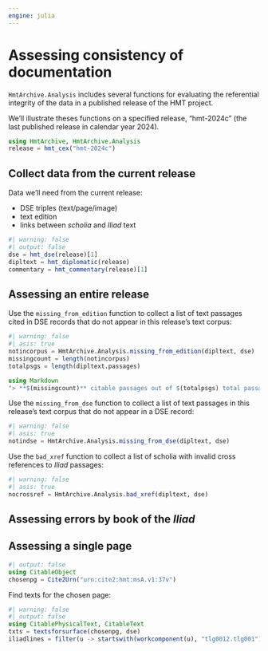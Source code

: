 ```yaml
---
engine: julia
---
```


# Assessing consistency of documentation

`HmtArchive.Analysis` includes several functions for evaluating the referential integrity of the data in a published release of the HMT project.

We'll illustrate theses functions on a specified release, "hmt-2024c" (the last published release in calendar year 2024).

```julia
using HmtArchive, HmtArchive.Analysis
release = hmt_cex("hmt-2024c")
```

## Collect data from the current release

Data we'll need from the current release:

- DSE triples (text/page/image)
- text edition
- links between *scholia* and *Iliad* text

```julia
#| warning: false
#| output: false
dse = hmt_dse(release)[1]
dipltext = hmt_diplomatic(release)
commentary = hmt_commentary(release)[1]

```

## Assessing an entire release

Use the `missing_from_edition` function to collect a list of text passages  cited in DSE records that do not appear in this release's text corpus:

```julia
#| warning: false
#| asis: true
notincorpus = HmtArchive.Analysis.missing_from_edition(dipltext, dse)
missingcount = length(notincorpus)
totalpsgs = length(dipltext.passages)

using Markdown
"> **$(missingcount)** citable passages out of $(totalpsgs) total passages have no record in this release's DSE collection" |> Markdown.parse
```

Use the `missing_from_dse` function to collect a list of text passages in this release's text corpus that do not appear in a DSE record:

```julia
#| warning: false
#| asis: true
notindse = HmtArchive.Analysis.missing_from_dse(dipltext, dse)
```


Use the `bad_xref`  function to collect a list of scholia with invalid cross references to *Iliad* passages:

```julia
#| warning: false
#| asis: true
nocrossref = HmtArchive.Analysis.bad_xref(dipltext, dse)
```

## Assessing errors by book of the *Iliad*


::: {.callout-note title="TBA"}
:::


## Assessing a single page


::: {.callout-note title="TBA"}
:::

```julia
#| output: false
using CitableObject
chosenpg = Cite2Urn("urn:cite2:hmt:msA.v1:37v")
```

Find texts for the chosen page:

```julia
#| warning: false
#| output: false
using CitablePhysicalText, CitableText
txts = textsforsurface(chosenpg, dse)
iliadlines = filter(u -> startswith(workcomponent(u), "tlg0012.tlg001"), txts)
```
